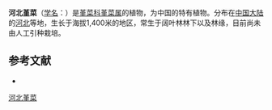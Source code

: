 {{Speciesbox
| name = 河北堇菜
| status = 
| status_system = 
| image =
| genus = Viola
| species =  hopeiensis
| authority = J. W. Wang et T. G. Ma
| subdivision_ranks =[[变种|变种]]
| subdivision =
* 河北堇菜 ''V. h.'' var. ''hopeiensis''
}}

'''河北堇菜'''（[[学名|学名]]：{{lang|la|''Viola hopeiensis''}}）是[[堇菜科|堇菜科]][[堇菜属|堇菜属]]的植物，为中国的特有植物。分布在[[中国大陆|中国大陆]]的[[河北|河北]]等地，生长于海拔1,400米的地区，常生于阔叶林林下以及林缘，目前尚未由人工引种栽培。

== 参考文献 ==
<div class="references-small">
* {{cite web| url =http://www.bioinfo.cn/db05/KmzwSpecies.php?action=view&id=23803| title =河北堇菜（变种）| work =《中国高等植物数据库全库》| publisher =中国科学院微生物研究所| author =昆明植物研究所| accessdate =2009-02-25| deadurl =yes| archiveurl =https://web.archive.org/web/20160305034530/http://www.bioinfo.cn/db05/KmzwSpecies.php?action=view&id=23803| archivedate =2016-03-05}}
</div>
{{Taxonbar|from=Q11141298}}

[[Category:堇菜属|河北堇菜]]


{{植物小作品}}